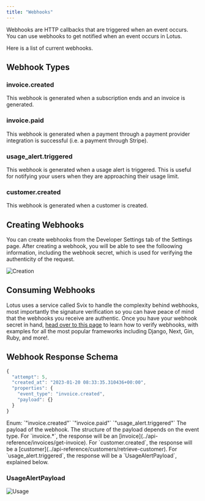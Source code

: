 ```yaml
---
title: "Webhooks"
---
```


Webhooks are HTTP callbacks that are triggered when an event occurs. You can use webhooks to get notified when an event occurs in Lotus.

Here is a list of current webhooks.

## Webhook Types

### invoice.created

This webhook is generated when a subscription ends and an invoice is generated.

### invoice.paid

This webhook is generated when a payment through a payment provider integration is successful (i.e. a payment through Stripe).

### usage_alert.triggered

This webhook is generated when a usage alert is triggered. This is useful for notifying your users when they are approaching their usage limit.

### customer.created

This webhook is generated when a customer is created.

## Creating Webhooks

You can create webhooks from the Developer Settings tab of the Settings page. After creating a webhook, you will be able to see the folloowing information, including the webhook secret, which is used for verifying the authenticity of the request.

![Creation](/images/webhooks/webhook_creation.png)

## Consuming Webhooks

Lotus uses a service called Svix to handle the complexity behind webhooks, most importantly the signature verification so you can have peace of mind that the webhooks you receive are authentic. Once you have your webhook secret in hand, [head over to this page](https://docs.svix.com/receiving/verifying-payloads/how) to learn how to verify webhooks, with examples for all the most popular frameworks including Django, Next, Gin, Ruby, and more!.

## Webhook Response Schema

```ts
{
  "attempt": 5,
  "created_at": "2023-01-20 08:33:35.310436+00:00",
  "properties": {
    "event_type": "invoice.created",
    "payload": {}
  }
}

```

<ParamField body="event_type" type="string (WebhookTriggerEventEnum)" required>
  Enum: `"invoice.created"` `"invoice.paid"` `"usage_alert.triggered"`
</ParamField>

<ParamField body="payload" type="object" required>
  The payload of the webhook. The structure of the payload depends on the event
  type. For `invoice.*`, the response will be an
  [invoice](../api-reference/invoices/get-invoice). For `customer.created`, the
  response will be a [customer](../api-reference/customers/retrieve-customer).
  For `usage_alert.triggered`, the response will be a `UsageAlertPayload`,
  explained below.
</ParamField>

### UsageAlertPayload

![Usage](/images/webhooks/usage_alert_schema.png)
